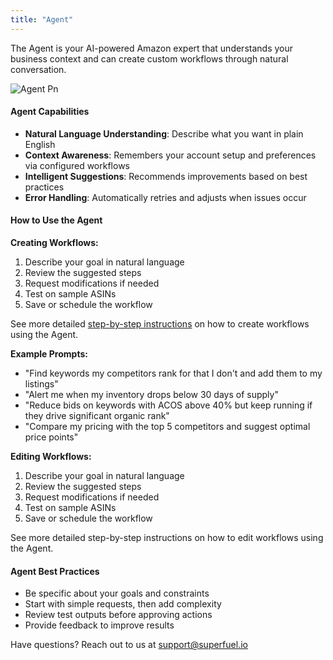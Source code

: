 ```yaml
---
title: "Agent"
---
```


The Agent is your AI-powered Amazon expert that understands your business context and can create custom workflows through natural conversation.

![Agent Pn](/images/Agent.png)

#### **Agent Capabilities**

- **Natural Language Understanding**: Describe what you want in plain English
- **Context Awareness**: Remembers your account setup and preferences via configured workflows
- **Intelligent Suggestions**: Recommends improvements based on best practices
- **Error Handling**: Automatically retries and adjusts when issues occur

#### **How to Use the Agent**

**Creating Workflows:**

1. Describe your goal in natural language
2. Review the suggested steps
3. Request modifications if needed
4. Test on sample ASINs
5. Save or schedule the workflow

See more detailed [step-by-step instructions](https://docs.superfuel.io/getting-started/first-workflow) on how to create workflows using the Agent.

**Example Prompts:**

- "Find keywords my competitors rank for that I don't and add them to my listings"
- "Alert me when my inventory drops below 30 days of supply"
- "Reduce bids on keywords with ACOS above 40% but keep running if they drive significant organic rank"
- "Compare my pricing with the top 5 competitors and suggest optimal price points"

**Editing Workflows:**

1. Describe your goal in natural language
2. Review the suggested steps
3. Request modifications if needed
4. Test on sample ASINs
5. Save or schedule the workflow

See more detailed step-by-step instructions on how to edit workflows using the Agent.

#### **Agent Best Practices**

- Be specific about your goals and constraints
- Start with simple requests, then add complexity
- Review test outputs before approving actions
- Provide feedback to improve results

Have questions? Reach out to us at [support@superfuel.io](mailto:support@superfuel.io)